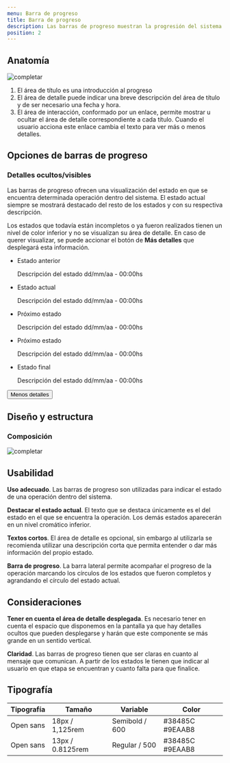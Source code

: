 ```yaml
---
menu: Barra de progreso
title: Barra de progreso
description: Las barras de progreso muestran la progresión del sistema sobre el estado de una operación.
position: 2
---
```



## Anatomía

![completar](/componentes/barradeprogreso/anatomía-1.svg)

1. El área de título es una introducción al progreso
2. El área de detalle puede indicar una breve descripción del área de título y de ser necesario una fecha y hora.
3. El área de interacción, conformado por un enlace, permite mostrar u ocultar el área de detalle correspondiente a cada título. Cuando el usuario acciona este enlace cambia el texto para ver más o menos detalles.

## Opciones de barras de progreso

### Detalles ocultos/visibles

Las barras de progreso ofrecen una visualización del estado en que se encuentra determinada operación dentro del sistema. El estado actual siempre se mostrará destacado del resto de los estados y con su respectiva descripción.

Los estados que todavía están incompletos o ya fueron realizados tienen un nivel de color inferior y no se visualizan su área de detalle. En caso de querer visualizar, se puede accionar el botón de **Más detalles** que desplegará esta información.

<Row>
<Col items={3}></Col>
<Col items={3}>
<div className="progression-container">
<ul className="progression">
<li className="progression-item completed" aria-expanded="false">
<p className="progression-title">Estado anterior</p>
<p className="progression-subtitle">Descripción del estado dd/mm/aa - 00:00hs</p>
</li>

<li className="progression-item active" aria-expanded="true">
<p className="progression-title">Estado actual</p>
<p className="progression-subtitle">Descripción del estado dd/mm/aa - 00:00hs</p>
</li>

<li className="progression-item" aria-expanded="false">
<p className="progression-title">Próximo estado</p>
<p className="progression-subtitle">Descripción del estado dd/mm/aa - 00:00hs</p>
</li>

<li className="progression-item" aria-expanded="false">
<p className="progression-title">Próximo estado</p>
<p className="progression-subtitle">Descripción del estado dd/mm/aa - 00:00hs</p>
</li>

<li className="progression-item" aria-expanded="false">
<p className="progression-title">Estado final</p>
<p className="progression-subtitle">Descripción del estado dd/mm/aa - 00:00hs</p>
</li>
</ul>

<button className="progression-link">Menos detalles</button>
</div>

</Col>
<Col items={3}></Col>
</Row>

## Diseño y estructura

### Composición

![completar](/componentes/barradeprogreso/composición-1.svg)

## Usabilidad

**Uso adecuado**. Las barras de progreso son utilizadas para indicar el estado de una operación dentro del sistema.

**Destacar el estado actual**. El texto que se destaca únicamente es el del estado en el que se encuentra la operación. Los demás estados aparecerán en un nivel cromático inferior.

**Textos cortos**. El área de detalle es opcional, sin embargo al utilizarla se recomienda utilizar una descripción corta que permita entender o dar más información del propio estado.

**Barra de progreso**. La barra lateral permite acompañar el progreso de la operación marcando los círculos de los estados que fueron completos y agrandando el círculo del estado actual.

## Consideraciones

**Tener en cuenta el área de detalle desplegada**. Es necesario tener en cuenta el espacio que disponemos en la pantalla ya que hay detalles ocultos que pueden desplegarse y harán que este componente se más grande en un sentido vertical.

**Claridad**. Las barras de progreso tienen que ser claras en cuanto al mensaje que comunican. A partir de los estados le tienen que indicar al usuario en que etapa se encuentran y cuanto falta para que finalice.

## Tipografía

| Tipografía | Tamaño           | Variable       | Color          |
| ---------- | ---------------- | -------------- | -------------- |
| Open sans  | 18px / 1,125rem  | Semibold / 600 | #38485C #9EAAB8|
| Open sans  | 13px / 0.8125rem | Regular / 500  | #38485C #9EAAB8|
